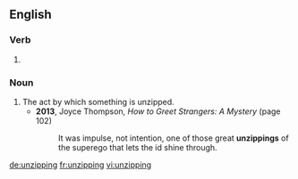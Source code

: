 ==English==

===Verb===
{{head|en}}

# {{present participle of|unzip}}

===Noun===
{{en-noun}}

# The act by which something is unzipped.
#* '''2013''', Joyce Thompson, ''How to Greet Strangers: A Mystery'' (page 102)
#*: It was impulse, not intention, one of those great '''unzippings''' of the superego that lets the id shine through.

[[de:unzipping]]
[[fr:unzipping]]
[[vi:unzipping]]